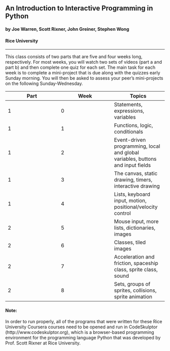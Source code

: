 ## An Introduction to Interactive Programming in Python
#### by Joe Warren, Scott Rixner, John Greiner, Stephen Wong
#### Rice University
***
This class consists of two parts that are five and four weeks long, respectively. For most weeks, you will watch two sets of videos (part a and part b) and then complete one quiz for each set. The main task for each week is to complete a mini-project that is due along with the quizzes early Sunday morning. You will then be asked to assess your peer's mini-projects on the following Sunday-Wednesday.


Part |        Week |	Topics |	Mini-project
------------- | ------------- | -------------
1 |	0 |	Statements, expressions, variables |	---
1 |	1 |	Functions, logic, conditionals |	"Rock-Paper-Scissors-Lizard-Spock" game
1 |	2 |	Event-driven programming, local and global variables, buttons and input fields |	"Guess the Number" game
1 |	3 |	The canvas, static drawing, timers, interactive drawing |	Stopwatch: The Game
1 |	4 |	Lists, keyboard input, motion, positional/velocity control |	"Pong" game
2 |	5 |	Mouse input, more lists, dictionaries, images |	"Memory" game
2 |	6 |	Classes, tiled images |	"Blackjack" game
2 |	7 |	Acceleration and friction, spaceship class, sprite class, sound |	Spaceship from "RiceRocks" game
2 |	8 |	Sets, groups of sprites, collisions, sprite animation |	Full "RiceRocks" game

#### Note:
In order to run properly, all of the programs that were written for these Rice University Coursera courses need to be opened and run in CodeSkulptor (http://www.codeskulptor.org), which is a browser-based programming environment for the programming language Python that was developed by Prof. Scott Rixner at Rice University.
